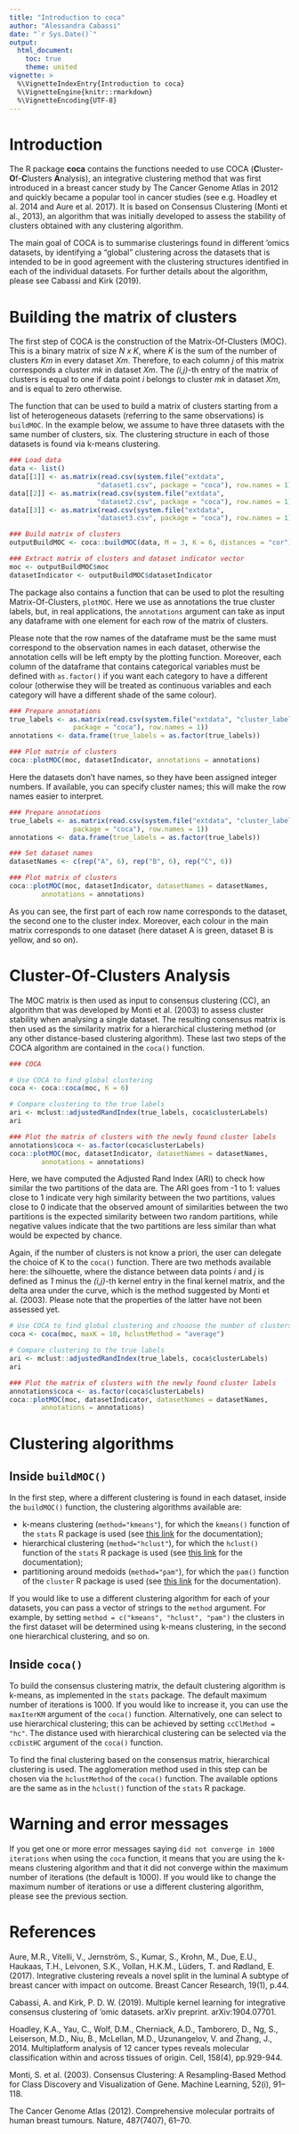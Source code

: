 ```yaml
---
title: "Introduction to coca"
author: "Alessandra Cabassi"
date: "`r Sys.Date()`"
output:
  html_document:
    toc: true
    theme: united
vignette: >
  %\VignetteIndexEntry{Introduction to coca}
  %\VignetteEngine{knitr::rmarkdown}
  %\VignetteEncoding{UTF-8}
---
```


# Introduction

The R package **coca** contains the functions needed to use COCA (**C**luster-**O**f-**C**lusters 
**A**nalysis), an integrative clustering method that was first introduced in a breast cancer study
by The Cancer Genome Atlas in 2012 and quickly became a popular tool in cancer studies (see e.g.
Hoadley et al. 2014 and Aure et al. 2017). It is based on Consensus Clustering (Monti et al.,
2013), an algorithm that was initially developed to assess the stability of clusters obtained with
any clustering algorithm.

The main goal of COCA is to summarise clusterings found in different ’omics datasets, by identifying
a “global" clustering across the datasets that is intended to be in good agreement with the
clustering structures identified in each of the individual datasets. For further details about the
algorithm, please see Cabassi and Kirk (2019).

# Building the matrix of clusters

The first step of COCA is the construction of the Matrix-Of-Clusters (MOC). This is a binary matrix
of size _N x K_, where _K_ is the sum of the number of clusters _Km_ in every dataset _Xm_.
Therefore, to each column _j_ of this matrix corresponds a cluster _mk_ in dataset _Xm_. The
_(i,j)_-th entry of the matrix of clusters is equal to one if data point _i_ belongs to cluster _mk_
in dataset _Xm_, and is equal to zero otherwise.

The function that can be used to build a matrix of clusters starting from a list of heterogeneous
datasets (referring to the same observations) is `buildMOC`.
In the example below, we assume to have three datasets with the same number of clusters, six. The
clustering structure in each of those datasets is found via k-means clustering.

```r
### Load data
data <- list()
data[[1]] <- as.matrix(read.csv(system.file("extdata",
                      "dataset1.csv", package = "coca"), row.names = 1))
data[[2]] <- as.matrix(read.csv(system.file("extdata",
                      "dataset2.csv", package = "coca"), row.names = 1))
data[[3]] <- as.matrix(read.csv(system.file("extdata",
                      "dataset3.csv", package = "coca"), row.names = 1))

### Build matrix of clusters
outputBuildMOC <- coca::buildMOC(data, M = 3, K = 6, distances = "cor")

### Extract matrix of clusters and dataset indicator vector
moc <- outputBuildMOC$moc
datasetIndicator <- outputBuildMOC$datasetIndicator
```

The package also contains a function that can be used to plot the resulting Matrix-Of-Clusters,
`plotMOC`. Here we use as annotations the true cluster labels, but, in real applications, the
`annotations` argument can take as input any dataframe with one element for each row of the matrix
of clusters. 

Please note that the row names of the dataframe must be the same must correspond to the observation
names in each dataset, otherwise the annotation cells will be left empty by the plotting function.
Moreover, each column of the dataframe that contains categorical variables must be defined with
`as.factor()` if you want each category to have a different colour (otherwise they will be treated
as continuous variables and each category will have a different shade of the same colour).

```r

### Prepare annotations
true_labels <- as.matrix(read.csv(system.file("extdata", "cluster_labels.csv",
                package = "coca"), row.names = 1))
annotations <- data.frame(true_labels = as.factor(true_labels))

### Plot matrix of clusters
coca::plotMOC(moc, datasetIndicator, annotations = annotations)
```

Here the datasets don't have names, so they have been assigned integer numbers. If available, you
can specify cluster names; this will make the row names easier to interpret.

```r

### Prepare annotations
true_labels <- as.matrix(read.csv(system.file("extdata", "cluster_labels.csv",
                package = "coca"), row.names = 1))
annotations <- data.frame(true_labels = as.factor(true_labels))

### Set dataset names
datasetNames <- c(rep("A", 6), rep("B", 6), rep("C", 6))

### Plot matrix of clusters
coca::plotMOC(moc, datasetIndicator, datasetNames = datasetNames,
        annotations = annotations)
```

As you can see, the first part of each row name corresponds to the dataset, the second one to the
cluster index. Moreover, each colour in the main matrix corresponds to one dataset (here dataset A
is green, dataset B is yellow, and so on).   

# Cluster-Of-Clusters Analysis

The MOC matrix is then used as input to consensus clustering (CC), an algorithm that was developed
by Monti et al. (2003) to assess cluster stability when analysing a single dataset. The resulting
consensus matrix is then used as the similarity matrix for a hierarchical clustering method (or any
other distance-based clustering algorithm). These last two steps of the COCA algorithm are contained
in the `coca()` function.

```r
### COCA

# Use COCA to find global clustering
coca <- coca::coca(moc, K = 6)

# Compare clustering to the true labels
ari <- mclust::adjustedRandIndex(true_labels, coca$clusterLabels)
ari

### Plot the matrix of clusters with the newly found cluster labels
annotations$coca <- as.factor(coca$clusterLabels)
coca::plotMOC(moc, datasetIndicator, datasetNames = datasetNames,
        annotations = annotations)
```

Here, we have computed the Adjusted Rand Index (ARI) to check how similar the two partitions of the
data are. The ARI goes from -1 to 1: values close to 1 indicate very high similarity between the two
partitions, values close to 0 indicate that the observed amount of similarities between the two
partitions is the expected similarity between two random partitions, while negative values indicate
that the two partitions are less similar than what would be expected by chance.

Again, if the number of clusters is not know a priori, the user can delegate the choice of K to the
`coca()` function. There are two methods available here: the silhouette, where the distance between
data points _i_ and _j_ is defined as _1_ minus the _(i,j)_-th kernel entry in the final kernel
matrix, and the delta area under the curve, which is the method suggested by Monti et al. (2003).
Please note that the properties of the latter have not been assessed yet.

```r

# Use COCA to find global clustering and chooose the number of clusters
coca <- coca(moc, maxK = 10, hclustMethod = "average")

# Compare clustering to the true labels
ari <- mclust::adjustedRandIndex(true_labels, coca$clusterLabels)
ari

### Plot the matrix of clusters with the newly found cluster labels
annotations$coca <- as.factor(coca$clusterLabels)
coca::plotMOC(moc, datasetIndicator, datasetNames = datasetNames,
        annotations = annotations)
```

# Clustering algorithms 

## Inside `buildMOC()`

In the first step, where a different clustering is found in each dataset, inside the `buildMOC()`
function, the clustering algorithms available are: 

* k-means clustering (`method="kmeans"`), for which the `kmeans()` function of the `stats` R package
is used (see [this link](https://www.rdocumentation.org/packages/stats/versions/3.6.2/topics/kmeans)
for the documentation);
* hierarchical clustering (`method="hclust"`), for which the `hclust()` function of the `stats` R
package is used (see
[this link](https://www.rdocumentation.org/packages/stats/versions/3.6.2/topics/hclust)
for the documentation);
* partitioning around medoids (`method="pam"`), for which the `pam()` function of the `cluster` R
package is used (see 
[this link](https://www.rdocumentation.org/packages/cluster/versions/2.1.0/topics/pam) for the
documentation).

If you would like to use a different clustering algorithm for each of your datasets, you can pass a
vector of strings to the `method` argument. For example, by setting
`method = c("kmeans", "hclust", "pam")` the clusters in the first dataset will be determined using
k-means clustering, in the second one hierarchical clustering, and so on.

## Inside `coca()`

To build the consensus clustering matrix, the default clustering algorithm is k-means, as
implemented in the `stats` package. The default maximum number of iterations is 1000. If you would
like to increase it, you can use the `maxIterKM` argument of the `coca()` function. Alternatively,
one can select to use hierarchical clustering; this can be achieved by setting `ccClMethod = "hc"`.
The distance used with hierarchical clustering can be selected via the `ccDistHC` argument of the
`coca()` function.

To find the final clustering based on the consensus matrix, hierarchical clustering is used. The 
agglomeration method used in this step can be chosen via the `hclustMethod` of the `coca()`
function. The available options are the same as in the `hclust()` function of the `stats` R package.

# Warning and error messages

If you get one or more error messages saying `did not converge in 1000 iterations` when using the
`coca` function, it means that you are using the k-means clustering algorithm and that it did not
converge within the maximum number of iterations (the default is 1000). If you would like to change
the maximum number of iterations or use a different clustering algorithm, please see the previous
section.

# References

Aure, M.R., Vitelli, V., Jernström, S., Kumar, S., Krohn, M., Due, E.U., Haukaas, T.H., Leivonen,
S.K., Vollan, H.K.M., Lüders, T. and Rødland, E. (2017). Integrative clustering reveals a novel
split in the luminal A subtype of breast cancer with impact on outcome. Breast Cancer Research,
19(1), p.44.

Cabassi, A. and Kirk, P. D. W. (2019). Multiple kernel learning for integrative consensus
clustering of ’omic datasets. arXiv preprint. arXiv:1904.07701.

Hoadley, K.A., Yau, C., Wolf, D.M., Cherniack, A.D., Tamborero, D., Ng, S., Leiserson, M.D., Niu,
B., McLellan, M.D., Uzunangelov, V. and Zhang, J., 2014. Multiplatform analysis of 12 cancer types
reveals molecular classification within and across tissues of origin. Cell, 158(4), pp.929-944.

Monti, S. et al. (2003). Consensus Clustering: A Resampling-Based Method for Class Discovery and
Visualization of Gene. Machine Learning, 52(i), 91–118.

The Cancer Genome Atlas (2012). Comprehensive molecular portraits of human breast tumours. Nature,
487(7407), 61–70.
